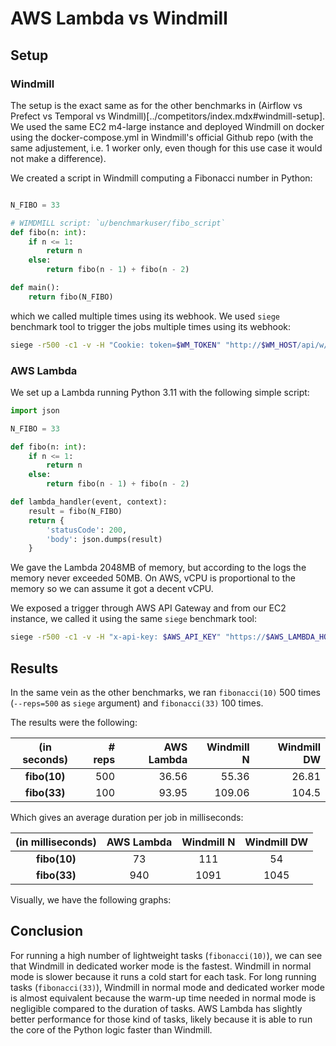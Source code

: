 
# AWS Lambda vs Windmill

## Setup

### Windmill

The setup is the exact same as for the other benchmarks in (Airflow vs Prefect vs Temporal vs Windmill)[../competitors/index.mdx#windmill-setup]. We used the same EC2 m4-large instance and deployed Windmill on docker using the docker-compose.yml in Windmill's official Github repo (with the same adjustement, i.e. 1 worker only, even though for this use case it would not make a difference).

We created a script in Windmill computing a Fibonacci number in Python:
```python

N_FIBO = 33

# WIMDMILL script: `u/benchmarkuser/fibo_script`
def fibo(n: int):
    if n <= 1:
        return n
    else:
        return fibo(n - 1) + fibo(n - 2)

def main():
    return fibo(N_FIBO)
```

which we called multiple times using its webhook. We used `siege` benchmark tool to trigger the jobs multiple times using its webhook:
```bash
siege -r500 -c1 -v -H "Cookie: token=$WM_TOKEN" "http://$WM_HOST/api/w/benchmarks/jobs/run_wait_result/p/u%2Fbenchmarksuser%2Ffibo_script"
```

### AWS Lambda

We set up a Lambda running Python 3.11 with the following simple script:

```python
import json

N_FIBO = 33

def fibo(n: int):
    if n <= 1:
        return n
    else:
        return fibo(n - 1) + fibo(n - 2)

def lambda_handler(event, context):
    result = fibo(N_FIBO)
    return {
        'statusCode': 200,
        'body': json.dumps(result)
    }
```

We gave the Lambda 2048MB of memory, but according to the logs the memory never exceeded 50MB. On AWS, vCPU is proportional to the memory so we can assume it got a decent vCPU.

We exposed a trigger through AWS API Gateway and from our EC2 instance, we called it using the same `siege` benchmark tool:

```bash
siege -r500 -c1 -v -H "x-api-key: $AWS_API_KEY" "https://$AWS_LAMBDA_HOST/default/fibo_lambda"
```

## Results

In the same vein as the other benchmarks, we ran `fibonacci(10)` 500 times (`--reps=500` as `siege` argument) and `fibonacci(33)` 100 times.

The results were the following:

| **(in seconds)** | **# reps** | **AWS Lambda** | **Windmill N** | **Windmill DW** |
|:----------------:|-----------:|---------------:|---------------:|----------------:|
| **fibo(10)**     | 500        | 36.56          | 55.36          | 26.81           |
| **fibo(33)**     | 100        | 93.95          | 109.06         | 104.5           |

Which gives an average duration per job in milliseconds:

| **(in milliseconds)** | **AWS Lambda** | **Windmill N** | **Windmill DW** |
|:---------------------:|:--------------:|:--------------:|:---------------:|
| **fibo(10)**          | 73             | 111            | 54              |
| **fibo(33)**          | 940            | 1091           | 1045            |

Visually, we have the following graphs:

<div class="grid">
	<TaskDurationBarChart
		title="500 times fibonacci(10) (in seconds)"
		labels={['AWS Lambda', 'Windmill N', 'Windmill DW']}
		rawData={[
			[
				[
          0.000
        ],
				[
          36.56
        ]
			],
			[
				[
          0.000
        ],
				[
          55.36
        ]
			],
			[
				[
          0.000
        ],
				[
          26.81
        ]
			],
		]}
	/>
</div>

<div class="grid">
	<TaskDurationBarChart
		title="100 times fibonacci(33) (in seconds)"
		labels={['AWS Lambda', 'Windmill N', 'Windmill DW']}
		rawData={[
			[
				[
          0.000
        ],
				[
          93.95
        ]
			],
			[
				[
          0.000
        ],
				[
          109.06
        ]
			],
			[
				[
          0.000
        ],
				[
          104.5
        ]
			],
		]}
	/>
</div>

## Conclusion

For running a high number of lightweight tasks (`fibonacci(10)`), we can see that Windmill in dedicated worker mode is the fastest. Windmill in normal mode is slower because it runs a cold start for each task.
For long running tasks (`fibonacci(33)`), Windmill in normal mode and dedicated worker mode is almost equivalent because the warm-up time needed in normal mode is negligible compared to the duration of tasks. AWS Lambda has slightly better performance for those kind of tasks, likely because it is able to run the core of the Python logic faster than Windmill.

